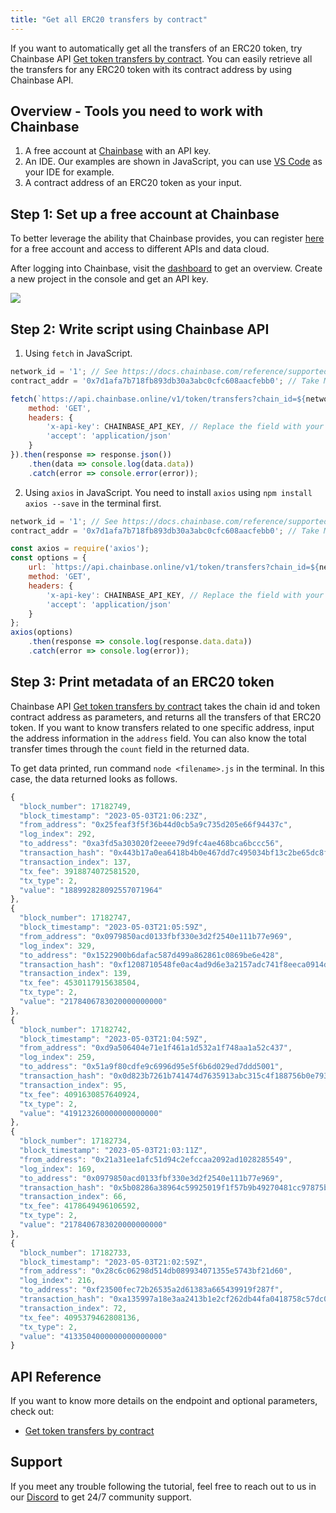 ```yaml
---
title: "Get all ERC20 transfers by contract"
---
```


If you want to automatically get all the transfers of an ERC20 token, try Chainbase API [Get token transfers by contract](/api-reference/web3-api/token/token-transfers/get-token-transfers-by-contract). You can easily retrieve all the transfers for any ERC20 token with its contract address by using Chainbase API.

## Overview - Tools you need to work with Chainbase

1. A free account at [Chainbase](https://www.chainbase.com) with an API key.
2. An IDE. Our examples are shown in JavaScript, you can use [VS Code](https://code.visualstudio.com/) as your IDE for example.
3. A contract address of an ERC20 token as your input.

## Step 1: Set up a free account at Chainbase

To better leverage the ability that Chainbase provides, you can register [here](http://www.chainbase.com/register) for a free account and access to different APIs and data cloud.

After logging into Chainbase, visit the [dashboard](https://console.chainbase.com/) to get an overview. Create a new project in the console and get an API key.

![](https://files.readme.io/3bcb41a-image.png)

## Step 2: Write script using Chainbase API

1. Using `fetch` in JavaScript.

```jsx
network_id = '1'; // See https://docs.chainbase.com/reference/supported-chains to get the id of different chains.
contract_addr = '0x7d1afa7b718fb893db30a3abc0cfc608aacfebb0'; // Take Matic Token's contract address as an example.

fetch(`https://api.chainbase.online/v1/token/transfers?chain_id=${network_id}&contract_address=${contract_addr}&page=1&limit=5`, {
    method: 'GET',
    headers: {
        'x-api-key': CHAINBASE_API_KEY, // Replace the field with your API key.
        'accept': 'application/json'
    }
}).then(response => response.json())
    .then(data => console.log(data.data))
    .catch(error => console.error(error));
```

2. Using `axios` in JavaScript. You need to install `axios` using `npm install axios --save` in the terminal first.

```jsx
network_id = '1'; // See https://docs.chainbase.com/reference/supported-chains to get the id of different chains.
contract_addr = '0x7d1afa7b718fb893db30a3abc0cfc608aacfebb0'; // Take Matic Token's contract address as an example.

const axios = require('axios');
const options = {
    url: `https://api.chainbase.online/v1/token/transfers?chain_id=${network_id}&contract_address=${contract_addr}&page=1&limit=5`,
    method: 'GET',
    headers: {
        'x-api-key': CHAINBASE_API_KEY, // Replace the field with your API key.
        'accept': 'application/json'
    }
};
axios(options)
    .then(response => console.log(response.data.data))
    .catch(error => console.log(error));
```

## Step 3: Print metadata of an ERC20 token

Chainbase API [Get token transfers by contract](/api-reference/web3-api/token/token-transfers/get-token-transfers-by-contract) takes the chain id and token contract address as parameters, and returns all the transfers of that ERC20 token. If you want to know transfers related to one specific address, input the address information in the `address` field. You can also know the total transfer times through the `count` field in the returned data.

To get data printed, run command `node <filename>.js` in the terminal. In this case, the data returned looks as follows.

```jsx
{
  "block_number": 17182749,
  "block_timestamp": "2023-05-03T21:06:23Z",
  "from_address": "0x25feaf3f5f36b44d0cb5a9c735d205e66f94437c",
  "log_index": 292,
  "to_address": "0xa3fd5a303020f2eeee79d9fc4ae468bca6bccc56",
  "transaction_hash": "0x443b17a0ea6418b4b0e467dd7c495034bf13c2be65dc8fca958f4a8ec7c53513",
  "transaction_index": 137,
  "tx_fee": 3918874072581520,
  "tx_type": 2,
  "value": "188992828092557071964"
},
{
  "block_number": 17182747,
  "block_timestamp": "2023-05-03T21:05:59Z",
  "from_address": "0x0979850acd0133fbf330e3d2f2540e111b77e969",
  "log_index": 329,
  "to_address": "0x1522900b6dafac587d499a862861c0869be6e428",
  "transaction_hash": "0xf1208710548fe0ac4ad9d6e3a2157adc741f8eeca0914d2cb680a18cb7ac42fd",
  "transaction_index": 139,
  "tx_fee": 4530117915638504,
  "tx_type": 2,
  "value": "2178406783020000000000"
},
{
  "block_number": 17182742,
  "block_timestamp": "2023-05-03T21:04:59Z",
  "from_address": "0xd9a506404e71e1f461a1d532a1f748aa1a52c437",
  "log_index": 259,
  "to_address": "0x51a9f80cdfe9c6996d95e5f6b6d029ed7ddd5001",
  "transaction_hash": "0x0d823b7261b741474d7635913abc315c4f188756b0e793b2eb5276f463efcb63",
  "transaction_index": 95,
  "tx_fee": 4091630857640924,
  "tx_type": 2,
  "value": "419123260000000000000"
},
{
  "block_number": 17182734,
  "block_timestamp": "2023-05-03T21:03:11Z",
  "from_address": "0x21a31ee1afc51d94c2efccaa2092ad1028285549",
  "log_index": 169,
  "to_address": "0x0979850acd0133fbf330e3d2f2540e111b77e969",
  "transaction_hash": "0x5b08286a38964c59925019f1f57b9b49270481cc97875bcc866d3eadb1f6a5cc",
  "transaction_index": 66,
  "tx_fee": 4178649496106592,
  "tx_type": 2,
  "value": "2178406783020000000000"
},
{
  "block_number": 17182733,
  "block_timestamp": "2023-05-03T21:02:59Z",
  "from_address": "0x28c6c06298d514db089934071355e5743bf21d60",
  "log_index": 216,
  "to_address": "0xf23500fec72b26535a2d61383a665439919f287f",
  "transaction_hash": "0xa135997a18e3aa2413b1e2cf262db44fa0418758c57dc0b5b1e8456fcedfba32",
  "transaction_index": 72,
  "tx_fee": 4095379462808136,
  "tx_type": 2,
  "value": "4133504000000000000000"
}
```

## API Reference

If you want to know more details on the endpoint and optional parameters, check out:

- [Get token transfers by contract](/api-reference/web3-api/token/token-transfers/get-token-transfers-by-contract)

## Support

If you meet any trouble following the tutorial, feel free to reach out to us in our [Discord](https://chainbase.com/discord) to get 24/7 community support.
